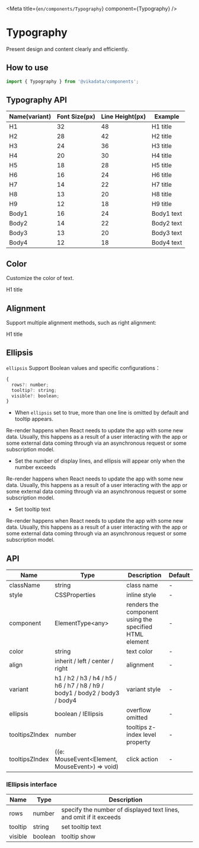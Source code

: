 
<Meta title={`en/components/Typography`} component={Typography} />

# Typography

Present design and content clearly and efficiently.

## How to use

```jsx
import { Typography } from '@vikadata/components';
```

## Typography API

| Name(variant) | Font Size(px) | Line Height(px) | Example                                             |
|---------------|---------------|-----------------|-----------------------------------------------------|
| H1            | 32            | 48              | <Typography variant='h1'>H1 title</Typography>      |
| H2            | 28            | 42              | <Typography variant='h2'>H2 title</Typography>      |
| H3            | 24            | 36              | <Typography variant='h3'>H3 title</Typography>      |
| H4            | 20            | 30              | <Typography variant='h4'>H4 title</Typography>      |
| H5            | 18            | 28              | <Typography variant='h5'>H5 title</Typography>      |
| H6            | 16            | 24              | <Typography variant='h6'>H6 title</Typography>      |
| H7            | 14            | 22              | <Typography variant='h7'>H7 title</Typography>      |
| H8            | 13            | 20              | <Typography variant='h8'>H8 title</Typography>      |
| H9            | 12            | 18              | <Typography variant='h9'>H9 title</Typography>      |
| Body1         | 16            | 24              | <Typography variant='body1'>Body1 text</Typography> |
| Body2         | 14            | 22              | <Typography variant='body2'>Body2 text</Typography> |
| Body3         | 13            | 20              | <Typography variant='body3'>Body3 text</Typography> |
| Body4         | 12            | 18              | <Typography variant='body4'>Body4 text</Typography> |


## Color

Customize the color of text.

<Canvas>
<ThemeToggle lang="en">
<Typography variant="h1" color={colors.textBrandDefault}>
  H1 title
</Typography>
</ThemeToggle>
</Canvas>


## Alignment

Support multiple alignment methods, such as right alignment:

<Canvas>
<ThemeToggle lang="en">
<Typography variant="h1" align="right">
  H1 title
</Typography>
</ThemeToggle>
</Canvas>

## Ellipsis

`ellipsis` Support Boolean values and specific configurations：

```javascript
{
  rows?: number;
  tooltip?: string;
  visible?: boolean;
}
```

- When `ellipsis` set to true, more than one line is omitted by default and tooltip appears.


<Canvas>
<ThemeToggle lang="en">
<Typography variant="body1" ellipsis>
    Re-render happens when React needs to update the app with some new data. Usually, this happens as a result of a user interacting with the app or some external data coming through via an asynchronous request or some subscription model.
</Typography>
</ThemeToggle>
</Canvas>

- Set the number of display lines, and ellipsis will appear only when the number exceeds

<Canvas>
<ThemeToggle lang="en">
<Typography variant="body1" ellipsis={{ rows: 3 }}>
    Re-render happens when React needs to update the app with some new data. Usually, this happens as a result of a user interacting with the app or some external data coming through via an asynchronous request or some subscription model.
</Typography>
</ThemeToggle>
</Canvas>

- Set tooltip text

<Canvas>
<ThemeToggle lang="en">
<Typography variant="body1" ellipsis={{ tooltip: 'React re-renders guide' }}>
    Re-render happens when React needs to update the app with some new data. Usually, this happens as a result of a user interacting with the app or some external data coming through via an asynchronous request or some subscription model.
</Typography>
</ThemeToggle>
</Canvas>

## API

| Name           | Type                                                                       | Description                                            | Default |
|----------------|----------------------------------------------------------------------------|--------------------------------------------------------|---------|
| className      | string                                                                     | class name                                             | -       |
| style          | CSSProperties                                                              | inline style                                           | -       |
| component      | ElementType<any\>                                                          | renders the component using the specified HTML element | -       |
| color          | string                                                                     | text color                                             | -       |
| align          | inherit / left / center / right                                            | alignment                                              | -       |
| variant        | h1 / h2 / h3 / h4 / h5 / h6 / h7 / h8 / h9 / body1 / body2 / body3 / body4 | variant style                                          | -       |
| ellipsis       | boolean / IEllipsis                                                        | overflow omitted                                       | -       |
| tooltipsZIndex | number                                                                     | tooltips z-index level property                        | -       |
| tooltipsZIndex | ((e: MouseEvent<Element, MouseEvent>) => void)                             | click action                                           | -       |


### IEllipsis interface

| Name    | Type    | Description                                                        |
|---------|---------|--------------------------------------------------------------------|
| rows    | number  | specify the number of displayed text lines, and omit if it exceeds |
| tooltip | string  | set tooltip text                                                   |
| visible | boolean | tooltip show                                                       |



